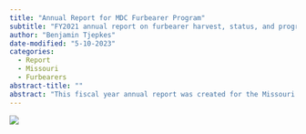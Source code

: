 ```yaml
---
title: "Annual Report for MDC Furbearer Program"
subtitle: "FY2021 annual report on furbearer harvest, status, and program activities."
author: "Benjamin Tjepkes"
date-modified: "5-10-2023"
categories:
  - Report
  - Missouri
  - Furbearers
abstract-title: ""
abstract: "This fiscal year annual report was created for the Missouri Department of Conservation Furbearer Program to summarize furbearer harvest, status, and other activities during FY21. Data visualizations were generated in RStudio, ArcGIS Pro, and Microsoft Excel using data from a variety of sources. The full report document can be viewed [here](file-2021-mdc-furbearer-report.pdf)."
---
```


![](../gallery/img-2021-mdc-furbearer-report.jpg)



